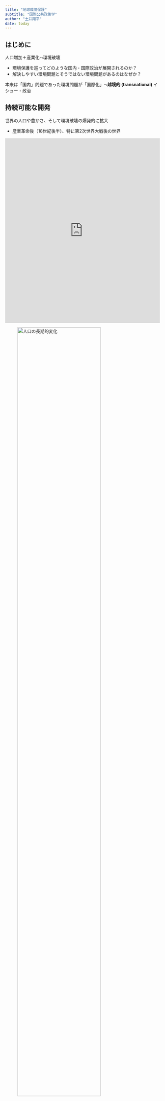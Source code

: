 ```yaml
---
title: "地球環境保護"
subtitle: "国際公共政策学"
author: "土井翔平"
date: today
---
```


## はじめに {.unnumbered}

人口増加＋産業化$\leadsto$環境破壊

- 環境保護を巡ってどのような国内・国際政治が展開されるのか？
- 解決しやすい環境問題とそうではない環境問題があるのはなぜか？

本来は「国内」問題であった環境問題が「国際化」$\leadsto$**越境的 (transnational)** イシュー・政治

## 持続可能な開発

世界の人口や豊かさ、そして環境破壊の爆発的に拡大

- 産業革命後（18世紀後半）、特に第2次世界大戦後の世界

::: {.content-visible when-format="html"}
<iframe src="https://ourworldindata.org/grapher/population" loading="lazy" style="width: 100%; height: 600px; border: 0px none;"></iframe>
:::

::: {.content-visible when-format="pdf"}
![人口の長期的変化](figures/population.png){width=80%}
:::

::: {.content-visible when-format="html"}
<iframe src="https://ourworldindata.org/grapher/gdp-per-capita-maddison-2020?tab=chart&country=IDN~ARG~KOR~FRA~GBR~USA~AUT~IND~CHN" loading="lazy" style="width: 100%; height: 600px; border: 0px none;"></iframe>
:::

::: {.content-visible when-format="pdf"}
![一人あたりGDPの長期的変化](figures/gdp-per-capita-maddison-2018.png){width=80%}
:::

::: {.content-visible when-format="html"}
<iframe src="https://ourworldindata.org/grapher/gdp-per-capita-maddison-2020?tab=chart" loading="lazy" style="width: 100%; height: 600px; border: 0px none;"></iframe>
:::

::: {.content-visible when-format="pdf"}
![一人あたりGDPの長期的変化](figures/gdp-per-capita-maddison-2020.png){width=80%}
:::

::: {.content-visible when-format="html"}
<iframe src="https://ourworldindata.org/grapher/annual-co-emissions-by-region" loading="lazy" style="width: 100%; height: 600px; border: 0px none;"></iframe>
:::

::: {.content-visible when-format="pdf"}
![CO2排出量の長期的変化](figures/annual-co-emissions-by-region.png){width=80%}
:::

**成長の限界** (The Limits to Growth) ：1972年のローマクラブによる報告

$\leadsto$人口増加や環境破壊がこのままのペースで続くと成長が限界

- 人口は指数関数的に増加
- 食糧や資源、環境は直線的に増加（or増加しない）

![[成長の限界](https://commons.wikimedia.org/wiki/File:Limits-to-growth-figure-35.svg)](https://upload.wikimedia.org/wikipedia/commons/thumb/b/be/Limits-to-growth-figure-35.svg/329px-Limits-to-growth-figure-35.svg.png)

人類の存続（人口増加、食糧・資源の確保と環境保護の両立）に持続可能性 (sustainability) がある？

$\leadsto$国際社会として人類の持続可能性の確保、特に地球環境の保全への取り組み

- 1972年、国連人間環境会議：[**国連環境計画**](https://www.mofa.go.jp/mofaj/gaiko/kankyo/kikan/unep.html) (United Nations Environment Programme: UNEP) が設立
- 1987年、ブルントラント委員会：[**持続可能な開発**](https://www.unic.or.jp/activities/economic_social_development/sustainable_development/) (sustainable development) の登場
- 1992年、地球サミット：持続可能な開発が国際社会の目標に
- 2000年、国連ミレニアム・サミット：[ミレニアム宣言](https://www.mofa.go.jp/mofaj/kaidan/kiroku/s_mori/arc_00/m_summit/sengen.html) $\leadsto$ 2015年までの達成を目指して、[**ミレニアム開発目標**](https://www.un.org/millenniumgoals/2015_MDG_Report/pdf/MDG%202015%20PC%20final.pdf) (Millennium Development Goals: MDGs) を設定
- 2015年、[**持続可能な開発目標**](https://www.mofa.go.jp/mofaj/gaiko/oda/sdgs/index.html) (Sustainable Development Goals: SDGs)

## 環境問題の構造

### 共有地の悲劇

健全な環境＝**コモンズ** (commons) ・コモンプール財 (common pool resource)

- 非排他的：財の消費を一部のアクターに制限することができない。
- 非競合的：財を消費するアクターの数が増えても財は減らない。

||**排他的**|**非排他的**|
|---|:---:|:---:|
|**競合的**|私的財|コモンズ|
|**非競合的**|クラブ財|公共財|

- 漁業、オゾン層、（健全な）気候……

$\leadsto$**共有地の悲劇** (tragedy of the commons)[@hardin1968]：コモンズの**過剰な消費**、それ故の枯渇

:::{.callout-tip}
## 共有地の悲劇

小さな湖で2人の漁師がどの程度、漁業を行うか考えている。

- 毎年、魚を10%までは収穫しても、生態系に影響は出ない。
- お互い協力すれば、（例えば20年間は）毎年5%ずつ漁業ができる。よって、$0.05 \times 20 = 1$の利益を得る。
- どちらかが裏切って10%の魚を収穫すると、$0.1 \times 20 = 2$の利益を得る。もう一人は、漁業ができないので$0$の利益を得る（何も得ない）。
- お互いに裏切って10%の魚を収穫すると、生態系が維持できず（例えば8年で）魚は絶滅する。このときは$0.1 \times 8 = 0.8$の利益を得る。
:::

![共有地の悲劇](figures/tragedy_commons.png)

- コモンズは競合的$\leadsto$誰かの消費が他の人に悪影響を及ぼす、**負の外部性**
- 本来、消費する人や組織が支払うべき費用を他者に押し付けている。
  - 例、生態系保護のために漁業を自粛
- 他の人が資源を保護してくれる$\leadsto$自分一人で資源を消費しても問題はない（タダ乗り）。
- 他の人が資源を消費する$\leadsto$どうせ枯渇するなら自分も消費してしまえ。

$\leadsto$国家や人々は環境破壊をしたいわけではない／ただ乗りするメリットがあるため、環境保護の努力を怠る。

- 一人の行動（資源の保護や消費）では環境を大きく変えない。
- 多くの人が同じように考え、同じ行動を取ると環境が変化

囚人のジレンマと同じ構造を持つ（＝集合行為問題の一種である）。

![囚人のジレンマ](figures/prisoners_dilemma.drawio.png)

### 国内社会における対立

企業：環境を破壊して安い費用で商品を生産できる。

消費者：環境破壊という被害を受ける／安い価格で商品を消費できる。

$\leadsto$環境問題で利益を得るのは少数の企業で、被害を受けるのは多数の市民

環境規制の強化・現状維持は公共財である$\leadsto$（貿易政策のときと同様に）**少数派**の意見が通りやすい。

- 誰かが環境保護規制を強化（緩やかに）する努力$\leadsto$自分はなにもしなくてもいい。
- 少数の企業は長期的関係があり、互いに監視$\leadsto$協力してロビー活動
- 環境保護を求める多くの市民$\leadsto$他者の努力にただ乗り

## 環境保護の成否

環境問題の解決策の代表的な手段

- 国家による介入：環境保護の規制を導入、違反に対する指導や罰則
- 所有権：環境（破壊）に対する所有権を設定し、市場メカニズムによる調整

国家（上位の存在）がいなくても、自発的に共有地の悲劇を回避することもできる？[@ostrom2022]

### 集団の規模

小さな集団$\leadsto$集合行為問題を克服しやすい。

- 周囲からの監視や圧力が大きい。
- **酸性雨**は化石燃料の燃焼などによって引き起こされる$\leadsto$影響は工業地帯の周辺に限定される。

![@grennfelt2020](https://media.springernature.com/full/springer-static/image/art%3A10.1007%2Fs13280-019-01244-4/MediaObjects/13280_2019_1244_Fig4_HTML.png)

様々な分野で協力（イシュー・リンケージ）・継続的な関係（将来の影）$\leadsto$協力しやすい。

- 協力をしない$\leadsto$他の分野や将来ににおいて報復されやすい。

$\leadsto$監視や圧力が高まる・被害の多くは自国や近隣諸国にもたらされる$\leadsto$環境保護

- 東アジアでは大気汚染対策の協調がうまくいっていない。

### 利害の偏り

環境破壊の被害が大きい国＝環境保護の能力が大きい国$\leadsto$解決しやすい。

- フロンガスは南極や北極上空のオゾン層を破壊し（オゾン・ホール）、紫外線が強くなる。
  - フロンガスは冷蔵庫などで使用されている。
- オゾン・ホールによる被害が大きいのは北側の先進国であり、フロンガスを消費しているのも工業国である。

$\leadsto$一部の（同じ）国が問題解決の意図と能力を持っている。

![[オゾン・ホール](https://ozonewatch.gsfc.nasa.gov/facts/hole_SH.html)](https://ozonewatch.gsfc.nasa.gov/facts/images/ozone_hole.jpg)

1987年の[**モントリオール議定書**](https://www.mofa.go.jp/mofaj/gaiko/kankyo/jyoyaku/ozone.html)：フロンガスは禁止$\leadsto$オゾン層は回復傾向[@solomon2016]

### 問題の複雑さと深刻さ

問題が比較的単純・深刻でない場合$\leadsto$協調は実現しやすい。

- 原因と結果の関係が明瞭である。
- 規制をしても社会経済的影響が小さい。

$\leadsto$特定の化学物質の規制について合意がしやすい。

- 1989年、[バーゼル条約](https://www.mofa.go.jp/mofaj/gaiko/kankyo/jyoyaku/basel.html)：有害廃棄物の越境的移動を規制
- 1992年、[ロッテルダム条約](https://www.mofa.go.jp/mofaj/gaiko/kankyo/jyoyaku/rotterda.html)：有害な化学物質などの貿易や管理に関する情報共有
- 1995年、[ストックホルム条約](https://www.mofa.go.jp/mofaj/gaiko/kankyo/jyoyaku/pops.html)：自然に分解されず、生き物に残留し濃縮する有害物質を規制
- 2017年、[水俣条約](https://www.mofa.go.jp/mofaj/gaiko/kankyo/jyoyaku/suigin.html)：水銀を規制

#### 非国家アクター

環境保護においてNGOなどの非国家アクターの果たす役割は大きい。

- 国際機関、科学者集団など脱国家的アクターからなる**知識共同体** (epistemic community)

1946年、[**国際捕鯨委員会**](https://www.mofa.go.jp/mofaj/gaiko/whale/iwc.html) (International Whaling Commission: IWC) ：クジラの保護

- 各捕鯨国は捕鯨量の上限（クォータ）を定める
- クジラの保護の観点から不十分

$\leadsto$環境保護を目指すNGOが加盟料を肩代わり$\leadsto$非捕鯨国にIWCへの参加を求める。

![[国際捕鯨委員会の加盟国](https://commons.wikimedia.org/wiki/File:International_Whaling_Commission_members.svg)](https://upload.wikimedia.org/wikipedia/commons/thumb/3/3e/International_Whaling_Commission_members.svg/800px-International_Whaling_Commission_members.svg.png)

- 商業捕鯨のモラトリアムが決定される。
  - 日本はオーストラリアによりICJに訴えられる。
  - 南極海捕鯨事件で敗訴し、判決を遵守した後に、IWCから脱退

### 地球温暖化

**気候変動** (climate change)・**地球温暖化** (global warming)：CO2などの温室効果ガス (greenhouse gas: GHG) によって地球全体の気温が上昇する（その結果、気候が変化する）現象

::: {.content-visible when-format="html"}
<iframe src="https://ourworldindata.org/grapher/temperature-anomaly" loading="lazy" style="width: 100%; height: 600px; border: 0px none;"></iframe>
:::

::: {.content-visible when-format="pdf"}
![平均気温からの乖離の長期的推移](figures/temperature-anomaly.png){width=80%}
:::

- ほとんど全ての国が影響を受ける。
  - 能力のある国の方が大きな被害？

![[平均気温からの乖離](https://earthobservatory.nasa.gov/world-of-change/global-temperatures)](https://earthobservatory.nasa.gov/ContentWOC/images/globaltemp/global_gis_2022.png)

- 化石燃料という経済社会にとって不可欠な資源を規制する必要

::: {.content-visible when-format="html"}
<iframe src="https://ourworldindata.org/grapher/co2-emissions-vs-gdp" loading="lazy" style="width: 100%; height: 600px; border: 0px none;"></iframe>
:::

::: {.content-visible when-format="pdf"}
![一人あたりCO2排出量とGDP](figures/co2-emissions-vs-gdp.png){width=80%}
:::

- GHGの排出と地球温暖化の因果関係は不明瞭（と考える人や国がいる）
  - 気候変動に関する[**政府間パネル**](https://www.data.jma.go.jp/cpdinfo/ipcc/index.html) (Intergovernmental Panel on Climate Change: IPCC) ：専門家の集団が地球温暖化について報告書を作成

![[IPCC第6次統合報告書（政策決定者向け要約）より](https://www.ipcc.ch/report/sixth-assessment-report-cycle/)](figures/ipcc.png)

- GHGの大量排出国であるアメリカや中国のリーダーシップが不十分？

$\leadsto$囚人のジレンマを解決するために重要な要因の多くを欠如している。

### 市場メカニズム

動機づける (incentivize)$\leadsto$環境保護をすることによる利益を増やす／環境破壊をすることの利益を減らす

- 公共財を供給するときに副産物として利益が生じる**joint product**であるならば、環境を保護しやすい。
  - フロンガスの禁止に至ったもう一つの大きな理由は、オゾン層を破壊しにくい代替フロンの開発に成功
    - 代替フロンは温室効果ガス$\leadsto$モントリオール議定書で規制
  - SDGs（やESG投資やCSR）$\leadsto$環境保護によって企業価値を高めることが可能に？
    - "greenwashing"：環境保護に貢献していないのに、そのように装う問題
- **炭素税** (carbon tax)$\leadsto$気候変動の費用を企業や消費者が支払う$\leadsto$GHGの排出量を削減

#### 排出権取引

税金以外の市場メカニズムとして**排出権取引** (emissions trading/cap-and-trade system)

![[排出権取引のイメージ](https://ieei.or.jp/2016/09/special201608008/?type=print)](figures/cap_trade.png)

- 1997年、[**京都議定書**](https://www.env.go.jp/earth/cop6/3-2.html)：国際的な排出権取引が制度化
  - 企業や国家は割り当てられた排出権を（オークションなどで）売買
  - EUの排出権取引のフェーズ3（2005-2019年）では35%の排出を削減
  - 中国も**パリ協定**の下で排出権取引の導入を表明
- 京都議定書では**クリーン開発メカニズム** (clean development mechanism: CDM) も導入
  - 先進国が途上国でGHG排出削減プロジェクトを行うことで、その分の排出権を獲得

### 経済発展

経済発展$\leadsto$環境破壊の主要因／環境保護が促進

- 中国やインドにおいて（自国内の環境問題への対策もあり）、環境保護政策が行われ始めている。

**環境クズネッツ曲線**：豊かになるにつれて環境破壊が行われるが、一定以上の豊かさになると環境保護に切り替わるという仮説

![[環境クズネッツ曲線のイメージ](https://commons.wikimedia.org/wiki/File:Environmental_Kuznets_Curve.png)](https://upload.wikimedia.org/wikipedia/commons/4/4e/Environmental_Kuznets_Curve.png)

::: {.content-visible when-format="html"}
<iframe src="https://ourworldindata.org/grapher/carbon-emission-intensity-vs-gdp-per-capita" loading="lazy" style="width: 100%; height: 600px; border: 0px none;"></iframe>
:::

::: {.content-visible when-format="pdf"}
![一人あたりCO2排出原単位とGDP](figures/carbon-emission-intensity-vs-gdp-per-capita.png){width=80%}
:::

- CO2排出原単位：一定の生産量あたりのCO2排出量

![[環境パフォーマンス指数と一人あたりGDP](https://epi.yale.edu/)](https://epi.yale.edu/sites/default/files/gdp_epi_figure.jpg)

- 発展途上国は先進国で開発されたクリーンな環境技術を使うことができる（後発者利益）
- 発展途上国のエネルギー設備などは非効率$\leadsto$新しい技術の導入による環境改善の効果も大きい

## 地球環境保護を巡る国際政治

### 国際社会における対立

#### 先進国と新興国・途上国

国際社会においても環境を破壊して、他国に負の外部性を押し付けつつ、自国の経済成長を実現する。

- 現代では先進国だけでなく、新興国も大量のCO2を排出

::: {.content-visible when-format="html"}
<iframe src="https://ourworldindata.org/grapher/annual-co2-emissions-per-country" loading="lazy" style="width: 100%; height: 600px; border: 0px none;"></iframe>
:::

::: {.content-visible when-format="pdf"}
![CO2排出量の推移](figures/annual-co2-emissions-per-country.png){width=80%}
:::

- これまで環境破壊を行い経済成長をしてきた先進国／これから経済成長をしようとする途上国
  - 途上国からすれば、なぜ先進国が破壊した環境を回復するために、経済成長を諦める？

::: {.content-visible when-format="html"}
<iframe src="https://ourworldindata.org/grapher/cumulative-co2-emissions-region?stackMode=absolute" loading="lazy" style="width: 100%; height: 600px; border: 0px none;"></iframe>
:::

::: {.content-visible when-format="pdf"}
![累積CO2排出量](figures/cumulative-co2-emissions-region.png){width=80%}
:::

- 一人あたりあたりCO2排出量は未だに先進国の方が多い。

::: {.content-visible when-format="html"}
<iframe src="https://ourworldindata.org/grapher/co-emissions-per-capita" loading="lazy" style="width: 100%; height: 600px; border: 0px none;"></iframe>
:::

::: {.content-visible when-format="pdf"}
![一人あたりCO2排出量](figures/co-emissions-per-capita.png){width=80%}
:::

$\leadsto$先進国と新興国、発展途上国の間でどのように環境保護の負担を分担？

#### 先進国間

しばしば、環境破壊によって利益を得る国が存在する。

![[北極海航路のイメージ](https://financial.jiji.com/magazine_bk/back_number.html?number=155)](https://financial.jiji.com/magazine_bk/img/article_img/20210525-2.jpg)

- 地球温暖化$\leadsto$北極海航路や北極海の海底資源が利用可能
  - [**北極評議会**](https://www.mofa.go.jp/mofaj/area/arctic/hokkyoku_hyougikai.html)：北極圏に関する協議を行う組織
  - 北極圏の利権を巡って多くの国が関与を狙っている。

![[北極評議会の加盟国](https://commons.wikimedia.org/wiki/File:ArcticCouncil.svg)](https://upload.wikimedia.org/wikipedia/commons/thumb/4/45/ArcticCouncil.svg/800px-ArcticCouncil.svg.png)

- グリーンランドは温暖化$\leadsto$氷床が解ける$\leadsto$地下資源の採掘が可能$\leadsto$経済が急速に成長
  - デンマークからの独立を目指す？
  - アメリカや中国も影響力を強めようとしている？

![[グリーンランドの氷床融解](https://commons.wikimedia.org/wiki/File:Greenland_Meltdown_08072012_12072012.jpg)](https://upload.wikimedia.org/wikipedia/commons/thumb/5/5b/Greenland_Meltdown_08072012_12072012.jpg/659px-Greenland_Meltdown_08072012_12072012.jpg)

### 地球環境を巡る交渉

#### 京都議定書

気候変動に関する京都議定書（1997年）：先進国と途上国は**共通だが差異ある責任** (Common but Differentiated Responsibility) を持っている

:::{.callout-note}
## [気候変動に関する国際連合枠組条約の京都議定書](https://www.mofa.go.jp/mofaj/gaiko/treaty/treaty_020413.html)　第3条

1. 附属書Ⅰの締約国は、2008年から2012年までの約束期間において、附属書Ｉの締約国全体の排出量を1990年の水準から少なくとも５パーセント削減することを念頭において、個別に又は共同で、附属書Ａに掲げる温室効果ガスの人為的な排出量（二酸化炭素換算量）の合計が、附属書Ｂに定める数量的な排出抑制及び削減の約束に基づいて計算された割当量を超えないことを確保しなければならない。
:::

:::{.callout-note}
## [気候変動に関する国際連合枠組条約の京都議定書](https://www.mofa.go.jp/mofaj/gaiko/treaty/treaty_020413.html)　第10条

締約国は、それぞれ**共通に有しているが差異のある責任**並びに各国及び地域に特有の開発の優先順位並びに各国特有の目的及び事情を考慮し、非附属書Ⅰの締約国についていかなる新たな約束も導入しないが、条約第４条の規定に基づく既存の約束を再確認し、並びに持続可能な開発を達成するためにその約束の履行の促進を継続し、条約第４条３、５及び７の規定を考慮して、次のことを行う。
:::

- 京都議定書では先進国（附属書Iの締約国）のみCO2削減の数値目標を達成する義務
  - アメリカは不参加
  - 京都議定書は第1約束期間（2008-2012年）で温室効果ガスを1990年に比べて約5%削減するよう求めた。
  - 第2約束期間（2013-2020年）には日本は参加せず。

![[京都議定書の加盟国](https://commons.wikimedia.org/wiki/File:Kyoto_Protocol_parties.svg)](https://upload.wikimedia.org/wikipedia/commons/thumb/6/6e/Kyoto_Protocol_parties.svg/800px-Kyoto_Protocol_parties.svg.png)

![[京都議定書の達成度](https://www.theguardian.com/environment/blog/2012/nov/26/kyoto-protocol-carbon-emissions)](figures/kyoto_protocol_contribution.png)

#### パリ協定

京都議定書以降の地球温暖化対策の取り組み$\leadsto$ 2015年に[**パリ協定**](https://www.mofa.go.jp/mofaj/ic/ch/page1w_000119.html)が成立

:::{.callout-note}
## [パリ協定](https://www.env.go.jp/earth/ondanka/cop/shiryo.html)　第2条

1. この協定は、条約（その目的を含む。）の実施を促進する上で、持続可能な開発及び貧困を撲滅するための努力の文脈において、気候変動の脅威に対する世界全体による対応を、次のことによるものを含め、強化することを目的とする。

a. 世界全体の平均気温の上昇を工業化以前よりも**摂氏二度高い水準を十分に下回るものに抑える**こと並びに世界全体の平均気温の上昇を工業化以前よりも**摂氏一・五度高い水準までのものに制限する**ための努力を、この努力が気候変動のリスク及び影響を著しく減少させることとなるものであることを認識しつつ、継続すること。
:::

- 長期目標として気温上昇を2℃（理想は1.5℃）以内に抑える。
- ほとんど全ての国が参加

先進国と途上国の利害が近づく。

- 環境保護に熱心なヨーロッパ諸国の圧力
- アメリカにおける民主党政権の成立
- 中国の五カ年計画における環境対策の強化

全ての国が[**自国が決定する貢献**](https://www4.unfccc.int/sites/NDCStaging/Pages/All.aspx) (Nationally Determined Contribution: NDC) を5年毎に設定／達成は義務付けされず

:::{.callout-note}
## [パリ協定](https://www.env.go.jp/earth/ondanka/cop/shiryo.html)　第3条

全ての締約国は、気候変動に対する世界全体による対応への**自国が決定する貢献**（以下「国が決定する貢献」という。）に関し、前条に規定するこの協定の目的を達成するため、次条、第七条、第九条から第十一条まで及び第十三条に定める野心的な努力に取り組み、及びその努力について通報する。全ての締約国の努力については、この協定の効果的な実施のために開発途上締約国を支援する必要性についての認識の下で、時間とともに前進を示すものとなる。
:::

- 全ての国が自発的に参加

![[パリ協定の加盟国](https://commons.wikimedia.org/wiki/File:ParisAgreement.svg)](https://upload.wikimedia.org/wikipedia/commons/thumb/4/4b/ParisAgreement.svg/800px-ParisAgreement.svg.png)

- 目標は十分か、実効性はあるのか？
  - [主要国のNDC](https://www.mofa.go.jp/mofaj/ic/ch/page1w_000121.html)

#### 環境問題と時間

地球環境問題（特に気候変動）の**影響は長期的将来において生じる**点で、他の国際問題とは異なる。

1. 人々は将来の出来事の価値を**割り引く** (discount)$\leadsto$将来の環境保護の利益＜現在の費用
    - 将来の不確実な利益＜現在の確実な利益
    - 環境問題の影響は遠い将来＆不確実
1. 将来を重視することは国際協調のために必要／将来を重視すれば交渉で妥協するのが難しくなる。
    - 将来を重視$\leadsto$国際協調から離脱したときの制裁を恐れる$\leadsto$協調的
    - 将来を重視$\leadsto$環境保護によって利益を失う国々や組織$\leadsto$環境保護に否定的
1. 「現在は存在していない将来世代」と現在世代の間の**世代間衡平** (intergenerational equity)
    - 将来世代の利益、関心は分からない＆政治に反映させる仕組みは欠如
    - 政治的生き残りを目指す政治的指導者$\leadsto$現在世代の短期的な利益を追求

#### 地球環境の国際制度

[**国連環境計画**](https://www.mofa.go.jp/mofaj/gaiko/kankyo/kikan/unep.html) (United Nations Environment Programme: UNEP) や世銀の[**地球環境ファシリティ**](https://www.mofa.go.jp/mofaj/gaiko/kankyo/kikan/gbl_env.html) (Global Environment Facility: GEF) 以外に、（WTOのような）環境保護全般の国際制度はない

$\leadsto$分野ごとに[**枠組み条約**](https://www.mofa.go.jp/mofaj/files/000135675.pdf) (framework convention)

- 比較的合意のしやすい一般原則を設定$\leadsto$詳細な規制は議定書 (protocol) で策定
  - オゾン層保護ではウィーン条約＞モントリオール議定書でフロンガス規制
  - 気候変動枠組み条約 (United Nations Framework Convention on Climate Change: UNFCCC)＞京都議定書やパリ協定
- 大きな利害対立の克服＆不確実な将来への対応の難しさ

枠組み条約の**締約国会議** (Conference of the Parties: COP) で環境保護の詳細について交渉

- 例えば、COP20はその枠組み条約の20回目の締約国会議
  - いろいろな枠組み条約でCOPと呼ぶので注意
- NGOや科学者が積極的に参加し、情報共有や問題提起を行う
- 科学技術の進歩、新しい科学的知見などに柔軟に対応

規制の**目標**を定めることが多い$\leadsto$どのように目標を実現するかは各国の自由の裁量

- 環境問題への対策を監視するのは難しい$\leadsto$義務付けは困難
  - 石油タンカーのタンクの洗浄の際に原油を放出するが、それを監視するのは困難
  - 原油の排出を削減する装置を義務付けたところ、高い遵守率[@mitchell1994]
  - フロンガスの禁止はGHGの排出削減よりも検証しやすい
- 紛争処理メカニズム（例、WTO）や制裁は存在しないことが多い
